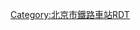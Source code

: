 {{Routemap
| title = 顺义站
| inline = <includeonly>yes</includeonly>
| map = 
\\\\\\CONTg\CONTg\~~ ~~ ~~ ~~[[京承铁路]][[下行线|下]]、[[上行线]][[承德站]]方向
\\\\\\STRg\STRf\
\\\\\\STR!~STRc2\ABZg3\
\\\\\\ABZg+1\STR!~STRc4\
\\\\\\ABZg2\STR!~STRc3\
\\\\\STRc2\ABZg3!~STRc1\ABZg+4\
\\\\STRc2\ABZ1+3f\STR!~STRc4\ABZg2\STRc3
\\\STRc2\ABZ1+3f\STR!~STRc4\STR\STR!~STRc1\STR+4
\\\STR+1\STR!~STRc4\STR\STR\STR\STR
\\\STR\STR\STR\STR\STR\STR
\\\STR\STR\STR\STR\STR\STR
\\\STR+BSr\STR\STR\STR\STR\STR
\\\STR\STR\STR\STR\STR\STR
\BS\STRc2\ABZg3\STR\STR\STR\STR\STR
\ENDEa+BSa!~STRc2\STR3+1\STR!~STRc4\STR\STR\STR\STR\STR
\ABZg+1\STRc4\STR\STR\STR+BSl\STR+BSr\STR\STR+BSl
\STR\\STR\STR\STR+BSl\STR+BSr\STR\STR+BSl
\STR\\STR\STR\STR+BSl\STR+BSr\STR\STR+BSl
\STR\\STR\STR\STR+BSl\STR+BSr\STR\STR+BSl
\STR\\STR\STR\STR+BSl\STR+BSr\STR\STR+BSl
\STR\\STR\STR\STR+BSl\STR+BSr\STR\STR+BSl
\STR\\STR\STR\STR+BSl\STR+BSr\STR\STR+BSl
\STR\\STR\STR\STR+BSl\STR+BSr\STR\STR+BSl
MASK\STR+BSr\MASK\STR\STR\STR\STR\STR\STR
MASK\STR+BSr\\STR2\STR!~STRc3\STR\STR\STR!~STRc2\STR3
MASK\STR+BSr\\STRc1\ABZ2+4g\STR!~STRc3\STR\ABZg+1\STRc4
MASK\STR+BSr\\\STRc1\ABZg+4\STR!~STRc2\ABZg3\
LSTR2+4\STR!~STRc3\\\\ABZg2\ABZg+1!~STRc3\STR!~STRc4\
LSTR2+4!~STRc1\ABZ2+4g!~STRc3\STRc3\\\STR!~STRc1\ABZg+4\STR\
LSTR2+4!~STRc1\STR+4!~STRc13\STR+4\\\STR\STR\STR\
STRc1\ABZ2+4g\STR!~STRc3\\\STR\STR\STR\
\STRc1\ABZ2+4g\STRc3\\STR\ABZg2\STR!~STRc3\
\\STRc1\STR2+4\STRc3\STR!~STRc2\ABZg3!~STRc1\ABZg+4\
\\\STRc1\STR2+4\ABZg+1!~STRc3\STR!~STRc4\STR\
\\\\STRc1\ABZg+4\STR\STR\
\\\\\STR\STR\STR\
\\LSTR2+4\LSTR2+4!~STRc3\LSTR+4!~STRc3\STR\STR\STR\
\\STRc1\STR2+4!~STRc1\ABZg+4!~STRc3\STR\STR\STR\
\\\STRc1\ABZ2+4g\STR!~STRc3\STR\STR\
\\\\STRc1\ABZg+4\STR\STR\
\\\\\STR\STR\STR\
\\\\\STR\STR\STR\
\\\\\STR\STR\STR\
\\\\\STR\STR\STR\
\\\\STRc2\ABZg3\STR\STR\
\\\\LSTR3+1\STR!~STRc4\STR\STR\
\\\\\STR\STR\STR\
\\\\\STR\STR\STR\
\\\\STRc2\ABZg3\STR\STR\
\\\\LSTR3+1\STR!~STRc4\STR\STR\
\\\\STRc2\STR3\STR\STR\
\\\\STR+1\STRc4\STR\STR\
\\\\STR\\STR\STR\
\\\\ABZg2\STRc3\STR\STR\
\\\\STR!~STRc1\STR+4\STR\STR\
\\\\STR\STR\STR\STR\
\\\\STR!~STRc2\STR3\STR\STR\
\\\\ABZg+1\STRc4\STR\STR\
\\\STRc2\STR3\\STR\STR\
\\\LSTR3+1\STRc4\\STR\STR\
\\\\\\STRg\STRf\
\\\\\\CONTf\CONTf\~~ ~~ ~~ ~~[[京承铁路]][[下行线|下]]、[[上行线]][[北京站]]方向
|bottom={{navbar|北京铁路车站RDT/顺义站}}
}}<noinclude>

{{Rdt intro|[[顺义站 (铁路)|顺义站]]}}

[[Category:北京市鐵路車站RDT]]

</noinclude>